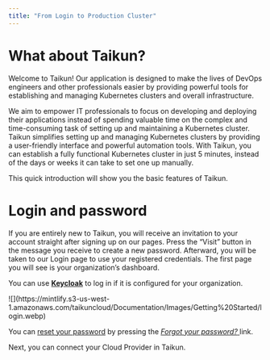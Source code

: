```yaml
---
title: "From Login to Production Cluster"
---
```


# What about Taikun?

Welcome to Taikun! Our application is designed to make the lives of DevOps engineers and other professionals easier by providing powerful tools for establishing and managing Kubernetes clusters and overall infrastructure.

We aim to empower IT professionals to focus on developing and deploying their applications instead of spending valuable time on the complex and time-consuming task of setting up and maintaining a Kubernetes cluster. Taikun simplifies setting up and managing Kubernetes clusters by providing a user-friendly interface and powerful automation tools. With Taikun, you can establish a fully functional Kubernetes cluster in just 5 minutes, instead of the days or weeks it can take to set one up manually.

This quick introduction will show you the basic features of Taikun.

# Login and password

If you are entirely new to Taikun, you will receive an invitation to your account straight after signing up on our pages. Press the “Visit” button in the message you receive to create a new password. Afterward, you will be taken to our Login page to use your registered credentials. The first page you will see is your organization’s dashboard.

You can use [**Keycloak**](https://www.keycloak.org/) to log in if it is configured for your organization.

<Frame caption="Login">
  ![](https://mintlify.s3-us-west-1.amazonaws.com/taikuncloud/Documentation/Images/Getting%20Started/login.webp)
</Frame>

You can [reset your password](https://taikun.cloud/docs/password-reset/) by pressing the [*Forgot your password?* ](https://app.taikun.cloud/forgotten-password)link.

<Card title="Next step" icon="link" horizontal={true} href="Documentation/Topics/Getting Started/Connect your Cloud.mdx">
  Next, you can connect your Cloud Provider in Taikun.
</Card>